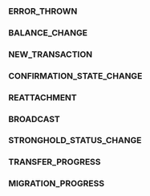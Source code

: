 ### ERROR_THROWN

### BALANCE_CHANGE

### NEW_TRANSACTION

### CONFIRMATION_STATE_CHANGE

### REATTACHMENT

### BROADCAST

### STRONGHOLD_STATUS_CHANGE

### TRANSFER_PROGRESS

### MIGRATION_PROGRESS
